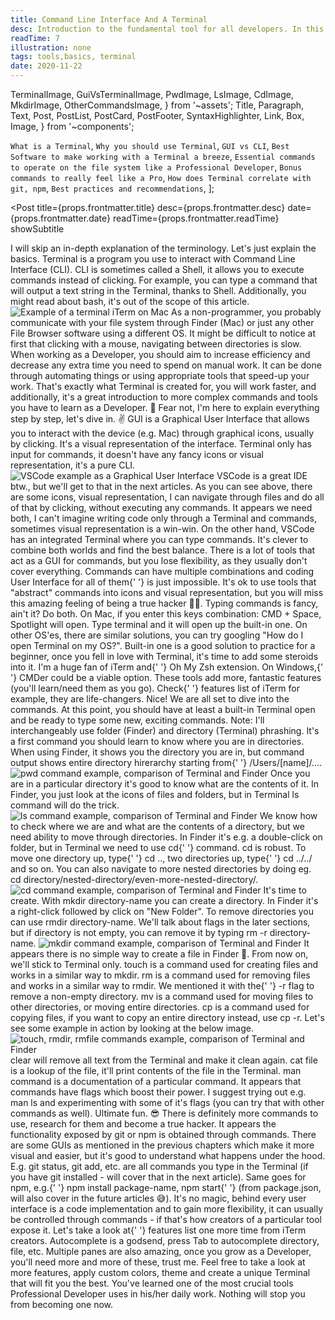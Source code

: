 ```yaml
---
title: Command Line Interface And A Terminal
desc: Introduction to the fundamental tool for all developers. In this article, you'll learn why learning terminal commands is crucial and how does that correlate with other tools such as git or npm. We'll also go through best practices and recommendations.
readTime: 7
illustration: none
tags: tools,basics, terminal
date: 2020-11-22
---
```


  TerminalImage,
  GuiVsTerminalImage,
  PwdImage,
  LsImage,
  CdImage,
  MkdirImage,
  OtherCommandsImage,
} from '~assets';
  Title,
  Paragraph,
  Text,
  Post,
  PostList,
  PostCard,
  PostFooter,
  SyntaxHighlighter,
  Link,
  Box,
  Image,
} from '~components';

  `What is a Terminal`,
  `Why you should use Terminal`,
  `GUI vs CLI`,
  `Best Software to make working with a Terminal a breeze`,
  `Essential commands to operate on the file system like a Professional Developer`,
  `Bonus commands to really feel like a Pro`,
  `How does Terminal correlate with git, npm`,
  `Best practices and recommendations`,
];

<Post
  title={props.frontmatter.title}
  desc={props.frontmatter.desc}
  date={props.frontmatter.date}
  readTime={props.frontmatter.readTime}
  showSubtitle
>
  <Title level={3}>What You'll Learn</Title>
  <PostList data={whatYouWillLearnPoints} />
  <Paragraph lastParagraph />
  <Title level={3}>What is a Terminal</Title>
  <Paragraph>
    I will skip an in-depth explanation of the terminology. Let's just explain
    the basics.
  </Paragraph>
  <Paragraph>
    Terminal is a program you use to interact with Command Line Interface (CLI).
    CLI is sometimes called a Shell, it allows you to execute commands instead
    of clicking. For example, you can type a command that will output a text
    string in the Terminal, thanks to Shell. Additionally, you might read about
    bash, it's out of the scope of this article.
  </Paragraph>
  <Image
    src={TerminalImage}
    alt="Example of a terminal iTerm on Mac"
    desc={`Example of echo "Hello Terminal" command`}
  />
  <Paragraph lastParagraph />
  <Title level={3}>Why You Should Use Terminal</Title>
  <Paragraph>
    As a non-programmer, you probably communicate with your file system through
    Finder (Mac) or just any other File Browser software using a different OS.
    It might be difficult to notice at first that clicking with a mouse,
    navigating between directories <Text strong>is slow.</Text>
  </Paragraph>
  <Paragraph>
    When working as a Developer, you should aim to increase efficiency and
    decrease any extra time you need to spend on manual work.
  </Paragraph>
  <Paragraph>
    It can be done through automating things or using appropriate tools that
    speed-up your work. That's exactly what Terminal is created for, you will
    work faster, and additionally, it's a great introduction to more complex
    commands and tools you have to learn as a Developer. 🙈
  </Paragraph>
  <Paragraph lastParagraph>
    Fear not, I'm here to explain everything step by step, let's dive in. ✌️
  </Paragraph>
  <Title level={3}>GUI vs CLI</Title>
  <Paragraph>
    GUI is a Graphical User Interface that allows you to interact with the
    device (e.g. Mac) through graphical icons, usually by clicking. It's a
    visual representation of the interface.
  </Paragraph>
  <Paragraph>
    Terminal only has input for commands, it doesn't have any fancy icons or
    visual representation, it's a pure CLI.
  </Paragraph>
  <Image
    src={GuiVsTerminalImage}
    alt="VSCode example as a Graphical User Interface"
    desc="Left - VSCode as a GUI, Right - iTerm Mac Terminal"
  />
  <Paragraph>
    VSCode is a great IDE btw., but we'll get to that in the next articles. As
    you can see above, there are some icons, visual representation, I can
    navigate through files and do all of that by clicking, without executing any
    commands.
  </Paragraph>
  <Paragraph>
    It appears we need both, I can't imagine writing code only through a
    Terminal and commands, sometimes visual representation is a win-win. On the
    other hand, VSCode has an integrated Terminal where you can type commands.
    It's clever to combine both worlds and find the best balance.
  </Paragraph>
  <Paragraph>
    There is a lot of tools that act as a GUI for commands, but you lose
    flexibility, as they usually don't cover everything. Commands can have
    multiple combinations and coding User Interface for all of them{' '}
    <Text strong>is just impossible.</Text>
  </Paragraph>
  <Paragraph lastParagraph>
    It's ok to use tools that "abstract" commands into icons and visual
    representation, but you will miss this amazing feeling of being a true
    hacker 👨‍💻. Typing commands is fancy, ain't it? Do both.
  </Paragraph>
  <Title level={3}>Which Terminal Do I Use?</Title>
  <Paragraph>
    On Mac, if you enter this keys combination: <Text code>CMD + Space</Text>,
    Spotlight will open. Type <Text code>terminal</Text> and it will open up the
    built-in one. On other OS'es, there are similar solutions, you can try
    googling "How do I open Terminal on my OS?".
  </Paragraph>
  <Paragraph>
    Built-in one is a good solution to practice for a beginner, once you fell in
    love with Terminal, it's time to add some steroids into it.
  </Paragraph>
  <Paragraph lastParagraph>
    I'm a huge fan of <Link href="https://iterm2.com/">iTerm</Link> and{' '}
    <Link href="https://ohmyz.sh/">Oh My Zsh</Link> extension. On Windows,{' '}
    <Link href="https://cmder.net/">CMDer</Link> could be a viable option. These
    tools add more, fantastic features (you'll learn/need them as you go). Check{' '}
    <Link href="https://iterm2.com/features.html">features list</Link> of iTerm
    for example, they are life-changers.
  </Paragraph>
  <Title level={3}>Essential Commands</Title>
  <Paragraph>
    Nice! We are all set to dive into the commands. At this point, you should
    have at least a built-in Terminal open and be ready to type some new,
    exciting commands.
  </Paragraph>
  <Paragraph breakParagraph>
    <Text strong>Note:</Text> I'll interchangeably use folder (Finder) and
    directory (Terminal) phrashing.
  </Paragraph>
  <Title level={4} transform="none">
    <Text code>pwd</Text> - print working directory
  </Title>
  <Paragraph>
    It's a first command you should learn to know where you are in directories.
    When using Finder, it shows you the directory you are in, but command output
    shows entire directory hirerarchy starting from{' '}
    <Text code>/Users/[name]/...</Text>.
  </Paragraph>
  <Image
    src={PwdImage}
    alt="pwd command example, comparison of Terminal and Finder"
  />
  <Title level={4} transform="none">
    <Text code>ls</Text> - list
  </Title>
  <Paragraph>
    Once you are in a particular directory it's good to know what are the
    contents of it. In Finder, you just look at the icons of files and folders,
    but in Terminal <Text code>ls</Text> command will do the trick.
  </Paragraph>
  <Image
    src={LsImage}
    alt="ls command example, comparison of Terminal and Finder"
  />
  <Title level={4} transform="none">
    <Text code>cd</Text> - change directory
  </Title>
  <Paragraph>
    We know how to check where we are and what are the contents of a directory,
    but we need ability to move through directories. In Finder it's e.g. a
    double-click on folder, but in Terminal we need to use <Text code>cd</Text>{' '}
    command.
  </Paragraph>
  <Paragraph>
    <Text code>cd</Text> is robust. To move one directory up, type{' '}
    <Text code>cd ..</Text>, two directories up, type{' '}
    <Text code>cd ../../</Text> and so on. You can also navigate to more nested
    directories by doing eg.
    <br />
    <Text code>cd directory/nested-directory/even-more-nested-directory/</Text>.
  </Paragraph>
  <Image
    src={CdImage}
    alt="cd command example, comparison of Terminal and Finder"
  />
  <Title level={4} transform="none">
    <Text code>mkdir</Text> - make directory
  </Title>
  <Paragraph>
    It's time to create. With <Text code>mkdir directory-name</Text> you can
    create a directory. In Finder it's a right-click followed by click on "New
    Folder".
  </Paragraph>
  <Paragraph>
    To remove directories you can use <Text code>rmdir directory-name</Text>.
    We'll talk about flags in the later sections, but if directory is not empty,
    you can remove it by typing <Text code>rm -r directory-name</Text>.
  </Paragraph>
  <Image
    src={MkdirImage}
    alt="mkdir command example, comparison of Terminal and Finder"
  />
  <Title level={4} transform="none">
    <Text code>touch, cp, mv</Text> - other commands
  </Title>
  <Paragraph>
    It appears there is no simple way to create a file in Finder 🤯. From now
    on, we'll stick to Terminal only.
  </Paragraph>
  <Paragraph>
    <Text code>touch</Text> is a command used for creating files and works in a
    similar way to <Text code>mkdir</Text>.
  </Paragraph>
  <Paragraph>
    <Text code>rm</Text> is a command used for removing files and works in a
    similar way to <Text code>rmdir</Text>. We mentioned it with the{' '}
    <Text code>-r</Text> flag to remove a non-empty directory.
  </Paragraph>
  <Paragraph>
    <Text code>mv</Text> is a command used for moving files to other
    directories, or moving entire directories.
  </Paragraph>
  <Paragraph>
    <Text code>cp</Text> is a command used for copying files, if you want to
    copy an entire directory instead, use <Text code>cp -r</Text>.
  </Paragraph>
  <Paragraph>
    Let's see some example in action by looking at the below image.
  </Paragraph>
  <Image
    src={OtherCommandsImage}
    alt="touch, rmdir, rmfile commands example, comparison of Terminal and Finder"
  />
  <Paragraph lastParagraph />
  <Title level={3}>Bonus Commands</Title>
  <Paragraph>
    <Text code>clear</Text> will remove all text from the Terminal and make it
    clean again.
  </Paragraph>
  <Paragraph>
    <Text code>cat file</Text> is a lookup of the file, it'll print contents of
    the file in the Terminal.
  </Paragraph>
  <Paragraph>
    <Text code>man command</Text> is a documentation of a particular command. It
    appears that commands have flags which boost their power. I suggest trying
    out e.g. <Text code>man ls</Text> and experimenting with some of it's flags
    (you can try that with other commands as well). Ultimate fun. 😎
  </Paragraph>
  <Paragraph lastParagraph>
    There is definitely more commands to use, research for them and become a
    true hacker.
  </Paragraph>
  <Title level={3} transform="none">
    Why Do You Need Terminal For git or npm?
  </Title>
  <Paragraph>
    It appears the functionality exposed by git or npm is obtained through
    commands. There are some GUIs as mentioned in the previous chapters which
    make it more visual and easier, but it's good to understand what happens
    under the hood.
  </Paragraph>
  <Paragraph lastParagraph>
    E.g. <Text code>git status</Text>, <Text code>git add</Text>, etc. are all
    commands you type in the Terminal (if you have git installed - will cover
    that in the next article). Same goes for npm, e.g.{' '}
    <Text code>npm install package-name</Text>, <Text code>npm start</Text>{' '}
    (from package.json, will also cover in the future articles 😅). It's no
    magic, behind every user interface is a code implementation and to gain more
    flexibility, it can usually be controlled through commands - if that's how
    creators of a particular tool expose it.
  </Paragraph>
  <Title level={3}>Best Practices And Recommendations</Title>
  <Paragraph>
    Let's take a look at{' '}
    <Link href="https://iterm2.com/features.html">features list</Link> one more
    time from iTerm creators.
  </Paragraph>
  <Paragraph>
    Autocomplete is a godsend, press <Text code>Tab</Text> to autocomplete
    directory, file, etc.
  </Paragraph>
  <Paragraph>
    Multiple panes are also amazing, once you grow as a Developer, you'll need
    more and more of these, trust me.
  </Paragraph>
  <Paragraph lastParagraph>
    Feel free to take a look at more features, apply custom colors, theme and
    create a unique Terminal that will fit you the best.
  </Paragraph>
  <Title level={3}>Closing Notes</Title>
  <Paragraph>
    You've learned one of the most crucial tools Professional Developer uses in
    his/her daily work. Nothing will stop you from becoming one now.
  </Paragraph>
  <PostFooter />
</Post>
